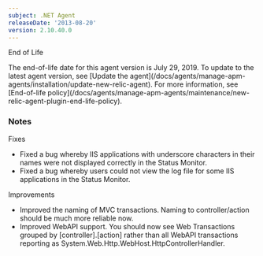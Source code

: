 ```yaml
---
subject: .NET Agent
releaseDate: '2013-08-20'
version: 2.10.40.0
---
```


End of Life

<Callout variant="important">
  The end-of-life date for this agent version is July 29, 2019. To update to the latest agent version, see [Update the agent](/docs/agents/manage-apm-agents/installation/update-new-relic-agent). For more information, see [End-of-life policy](/docs/agents/manage-apm-agents/maintenance/new-relic-agent-plugin-end-life-policy).
</Callout>

### Notes

Fixes

* Fixed a bug whereby IIS applications with underscore characters in their names were not displayed correctly in the Status Monitor.
* Fixed a bug whereby users could not view the log file for some IIS applications in the Status Monitor.

Improvements

* Improved the naming of MVC transactions. Naming to controller/action should be much more reliable now.
* Improved WebAPI support. You should now see Web Transactions grouped by \[controller].\[action] rather than all WebAPI transactions reporting as System.Web.Http.WebHost.HttpControllerHandler.
